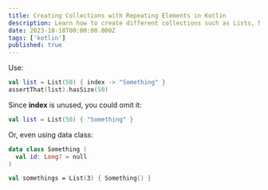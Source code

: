 ```yaml
---
title: Creating Collections with Repeating Elements in Kotlin
description: Learn how to create different collections such as Lists, MutableLists, or even Arrays with repeating elements in them
date: 2023-10-18T00:00:00.000Z
tags: ['kotlin']
published: true
---
```


Use:

```kotlin title="ListTest.kt"
val list = List(50) { index -> "Something" }
assertThat(list).hasSize(50)
```

Since **index** is unused, you could omit it:

```kotlin
val list = List(50) { "Something" }
```

Or, even using data class:

```kotlin
data class Something (
  val id: Long? = null
)

val somethings = List(3) { Something() }
```
